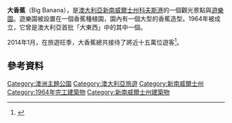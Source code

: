 {{Infobox amusement park
|name=The Big Banana （大香蕉）
|image=[[File:Big_banana.JPG|300px]]
|slogan="It's a whole bunch of fun!"
|location=[[澳大利亞|澳大利亞]][[新南威爾斯州|新南威爾斯州]][[科夫斯港|科夫斯港]]
|coordinates={{Coord|30|16|29.15|S|153|08|01.67|E|display=inline,title|type:landmark_scale:1000}}|opening_date=1964年12月22日|season=全年|area={{convert|45|acres|ha|abbr=on}}|rides=12|water_rides=8|homepage={{URL|http://www.bigbanana.com/}}}}
'''大香蕉'''（Big Banana），是[[澳大利亞|澳大利亞]][[新南威爾士州|新南威爾士州]][[科夫斯港|科夫斯港]]的一個觀光景點與[[遊樂園|遊樂園]]。遊樂園被設置在一個香蕉種植園，園內有一個大型的香蕉造型。1964年被成立，它曾是澳大利亞首批「大東西」中的其中一個。

2014年1月，在旅遊旺季，大香蕉總共接待了將近十五萬位遊客<ref>{{cite web|url=http://www.coffscoastadvocate.com.au/news/big-banana-shrugs-fire-and-declares-business-usual/2157387/|title=Big Banana shrugs off fire and declares business as usual|author=White, Greg|publisher=The Coffs Coast Advocate|date=1 February 2014|access-date=2020-11-30|archive-date=2018-09-20|archive-url=https://web.archive.org/web/20180920122452/https://www.coffscoastadvocate.com.au/news/big-banana-shrugs-fire-and-declares-business-usual/2157387/|dead-url=no}}</ref>。

== 參考資料 ==
{{reflist}}

{{澳大利亚主题公园}}
{{australia-stub}}
[[Category:澳洲主題公園|Category:澳洲主題公園]]
[[Category:澳大利亞旅遊|Category:澳大利亞旅遊]]
[[Category:新南威爾士州|Category:新南威爾士州]]
[[Category:1964年完工建築物|Category:1964年完工建築物]]
[[Category:新南威爾士州建築物|Category:新南威爾士州建築物]]